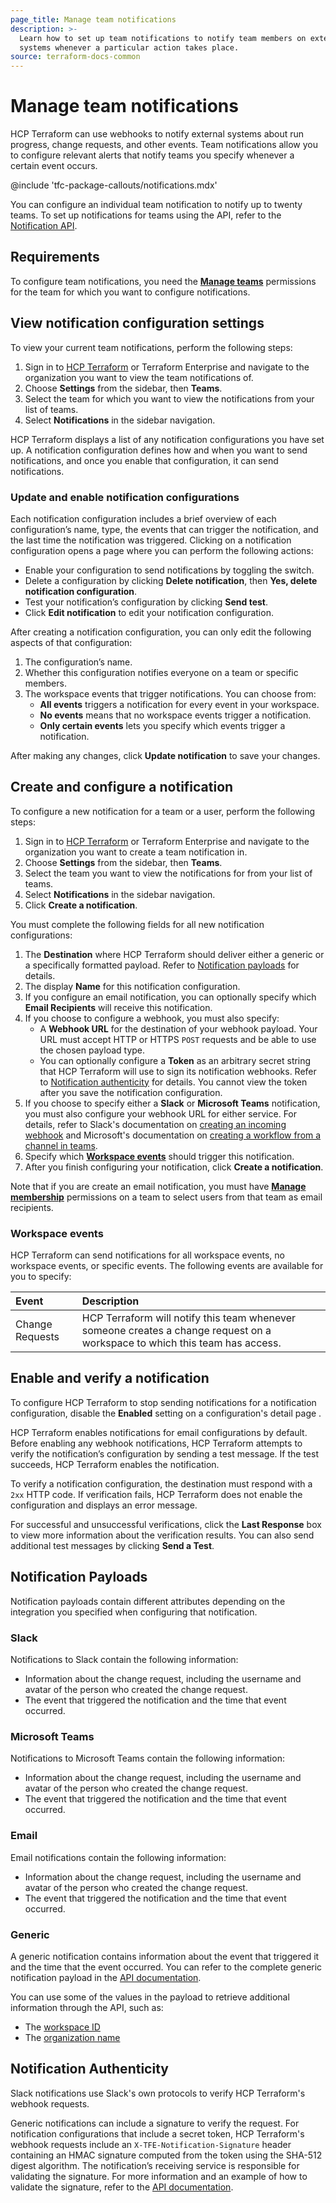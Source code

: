 ```yaml
---
page_title: Manage team notifications
description: >-
  Learn how to set up team notifications to notify team members on external
  systems whenever a particular action takes place.
source: terraform-docs-common
---
```


# Manage team notifications

HCP Terraform can use webhooks to notify external systems about run progress, change requests, and other events. Team notifications allow you to configure relevant alerts that notify teams you specify whenever a certain event occurs. 

@include 'tfc-package-callouts/notifications.mdx'

You can configure an individual team notification to notify up to twenty teams. To set up notifications for teams using the API, refer to the [Notification API](/terraform/enterprise/api-docs/notification-configurations#team-notification-configuration).

## Requirements

To configure team notifications, you need the [**Manage teams**](/terraform/enterprise/users-teams-organizations/permissions#manage-teams) permissions for the team for which you want to configure notifications.

## View notification configuration settings

To view your current team notifications, perform the following steps:

1.  Sign in to [HCP Terraform](https://app.terraform.io/) or Terraform Enterprise and navigate to the organization you want to view the team notifications of.
2.  Choose **Settings** from the sidebar, then **Teams**. 
3.  Select the team for which you want to view the notifications from your list of teams.
4.  Select **Notifications** in the sidebar navigation.

HCP Terraform displays a list of any notification configurations you have set up. A notification configuration defines how and when you want to send notifications, and once you enable that configuration, it can send notifications. 

### Update and enable notification configurations

Each notification configuration includes a brief overview of each configuration’s name, type, the events that can trigger the notification, and the last time the notification was triggered. Clicking on a notification configuration opens a page where you can perform the following actions:

-   Enable your configuration to send notifications by toggling the switch.  
-   Delete a configuration by clicking **Delete notification**, then **Yes, delete notification configuration**.  
-   Test your notification’s configuration by clicking **Send test**.   
-   Click **Edit notification** to edit your notification configuration.

After creating a notification configuration, you can only edit the following aspects of that configuration:

1.  The configuration’s name.  
2.  Whether this configuration notifies everyone on a team or specific members.  
3.  The workspace events that trigger notifications. You can choose from:  
    -   **All events** triggers a notification for every event in your workspace.  
    -   **No events** means that no workspace events trigger a notification.  
    -   **Only certain events** lets you specify which events trigger a notification.

After making any changes, click **Update notification** to save your changes.

## Create and configure a notification

To configure a new notification for a team or a user, perform the following steps:

1.  Sign in to [HCP Terraform](https://app.terraform.io/) or Terraform Enterprise and navigate to the organization you want to create a team notification in.
2.  Choose **Settings** from the sidebar, then **Teams**.  
3.  Select the team you want to view the notifications for from your list of teams.  
4.  Select **Notifications** in the sidebar navigation.  
5.  Click **Create a notification**.

You must complete the following fields for all new notification configurations:

1.  The **Destination** where HCP Terraform should deliver either a generic or a specifically formatted payload. Refer to [Notification payloads](#notification-payloads) for details.  
2.  The display **Name** for this notification configuration.  
3.  If you configure an email notification, you can optionally specify which **Email Recipients** will receive this notification.  
4.  If you choose to configure a webhook, you must also specify:   
    -   A **Webhook URL** for the destination of your webhook payload. Your URL must accept HTTP or HTTPS `POST` requests and be able to use the chosen payload type.   
    -   You can optionally configure a **Token** as an arbitrary secret string that HCP Terraform will use to sign its notification webhooks. Refer to [Notification authenticity](#notification-authenticity) for details. You cannot view the token after you save the notification configuration.  
5.  If you choose to specify either a **Slack** or **Microsoft Teams** notification, you must also configure your webhook URL for either service. For details, refer to Slack's documentation on [creating an incoming webhook](https://api.slack.com/messaging/webhooks#create_a_webhook) and Microsoft's documentation on [creating a workflow from a channel in teams](https://support.microsoft.com/en-us/office/creating-a-workflow-from-a-channel-in-teams-242eb8f2-f328-45be-b81f-9817b51a5f0e).  
6.  Specify which [**Workspace events**](#workspace-events) should trigger this notification.  
7.  After you finish configuring your notification, click **Create a notification**.

Note that if you are create an email notification, you must have [**Manage membership**](/terraform/enterprise/users-teams-organizations/permissions#manage-membership) permissions on a team to select users from that team as email recipients.

### Workspace events

HCP Terraform can send notifications for all workspace events, no workspace events, or specific events. The following events are available for you to specify:

| Event           | Description                                                                                                                 |
| :-------------- | :-------------------------------------------------------------------------------------------------------------------------- |
| Change Requests | HCP Terraform will notify this team whenever someone creates a change request on a workspace to which this team has access. |

## Enable and verify a notification

To configure HCP Terraform to stop sending notifications for a notification configuration, disable the **Enabled** setting on a configuration's detail page . 

HCP Terraform enables notifications for email configurations by default. Before enabling any webhook notifications, HCP Terraform attempts to verify the notification’s configuration by sending a test message. If the test succeeds, HCP Terraform enables the notification. 

To verify a notification configuration, the destination must respond with a `2xx` HTTP code. If verification fails, HCP Terraform does not enable the configuration and displays an error message.

For successful and unsuccessful verifications, click the **Last Response** box to view more information about the verification results. You can also send additional test messages by clicking **Send a Test**.

## Notification Payloads

Notification payloads contain different attributes depending on the integration you specified when configuring that notification.

### Slack

Notifications to Slack contain the following information:

-   Information about the change request, including the username and avatar of the person who created the change request.
-   The event that triggered the notification and the time that event occurred.

### Microsoft Teams

Notifications to Microsoft Teams contain the following information:

-   Information about the change request, including the username and avatar of the person who created the change request.
-   The event that triggered the notification and the time that event occurred.

### Email

Email notifications contain the following information:

-   Information about the change request, including the username and avatar of the person who created the change request.
-   The event that triggered the notification and the time that event occurred.

### Generic

A generic notification contains information about the event that triggered it and the time that the event occurred. You can refer to the complete generic notification payload in the [API documentation](/terraform/enterprise/api-docs/notification-configurations#notification-payload).

You can use some of the values in the payload to retrieve additional information through the API, such as:

-   The [workspace ID](/terraform/enterprise/api-docs/workspaces#list-workspaces)  
-   The [organization name](/terraform/enterprise/api-docs/organizations#show-an-organization)

## Notification Authenticity

Slack notifications use Slack's own protocols to verify HCP Terraform's webhook requests.

Generic notifications can include a signature to verify the request. For notification configurations that include a secret token, HCP Terraform's webhook requests include an `X-TFE-Notification-Signature` header containing an HMAC signature computed from the token using the SHA-512 digest algorithm. The notification’s receiving service is responsible for validating the signature. For more information and an example of how to validate the signature, refer to the [API documentation](/terraform/enterprise/api-docs/notification-configurations#notification-payload).
